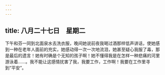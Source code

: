 ```yaml
---
---
---
```

title: 八月二十七日　星期二
---




下午和芬一同到北面泉水去洗衣服，晚间她说前夜我喝过酒那样低声讲话，使她感到一种在老年人面前的充实，她感动得一次一次地流泪，她甚至疑心我服了毒，那是最后的遗言！她有时确是个无知的孩子啊！她不懂得我是在怎样一种悲痛的河里游泳着……。我不能让这感情扰害了我，我要工作，工作啊！我要在工作里寻到“平安”。